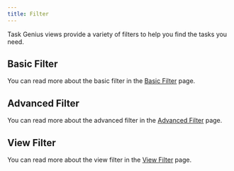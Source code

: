 ```yaml
---
title: Filter
---
```


Task Genius views provide a variety of filters to help you find the tasks you need.

## Basic Filter

You can read more about the basic filter in the [Basic Filter](/docs/task-view/filter/basic-filter) page.

## Advanced Filter

You can read more about the advanced filter in the [Advanced Filter](/docs/task-view/filter/advanced-filter) page.

## View Filter

You can read more about the view filter in the [View Filter](/docs/task-view/filter/view-filter) page.
